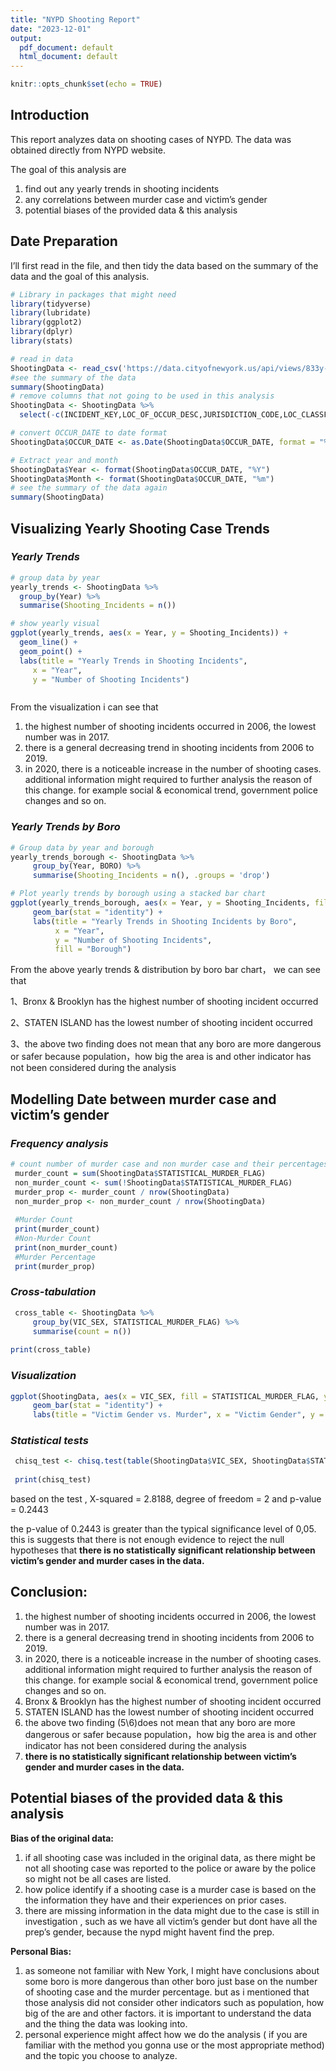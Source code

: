 ```yaml
---
title: "NYPD Shooting Report"
date: "2023-12-01"
output:
  pdf_document: default
  html_document: default
---
```


```r
knitr::opts_chunk$set(echo = TRUE)
```

## Introduction

This report analyzes data on shooting cases of NYPD. The data was obtained directly from NYPD website.

The goal of this analysis are

1.  find out any yearly trends in shooting incidents
2.  any correlations between murder case and victim's gender
3.  potential biases of the provided data & this analysis

## Date Preparation

I'll first read in the file, and then tidy the data based on the summary of the data and the goal of this analysis.

```r
# Library in packages that might need
library(tidyverse)
library(lubridate)
library(ggplot2)
library(dplyr)
library(stats)

# read in data 
ShootingData <- read_csv('https://data.cityofnewyork.us/api/views/833y-fsy8/rows.csv?accessType=DOWNLOAD')
#see the summary of the data
summary(ShootingData)
# remove columns that not going to be used in this analysis 
ShootingData <- ShootingData %>%
  select(-c(INCIDENT_KEY,LOC_OF_OCCUR_DESC,JURISDICTION_CODE,LOC_CLASSFCTN_DESC,LOCATION_DESC,PERP_AGE_GROUP,PERP_SEX,PERP_RACE,VIC_AGE_GROUP,VIC_RACE,X_COORD_CD,Y_COORD_CD,Latitude,Longitude,Lon_Lat,PRECINCT))

# convert OCCUR_DATE to date format
ShootingData$OCCUR_DATE <- as.Date(ShootingData$OCCUR_DATE, format = "%m/%d/%Y")

# Extract year and month
ShootingData$Year <- format(ShootingData$OCCUR_DATE, "%Y")
ShootingData$Month <- format(ShootingData$OCCUR_DATE, "%m")
# see the summary of the data again
summary(ShootingData)
```

## Visualizing Yearly Shooting Case Trends

### *Yearly Trends*

```r
# group data by year
yearly_trends <- ShootingData %>%
  group_by(Year) %>%
  summarise(Shooting_Incidents = n())

# show yearly visual 
ggplot(yearly_trends, aes(x = Year, y = Shooting_Incidents)) +
  geom_line() +
  geom_point() +
  labs(title = "Yearly Trends in Shooting Incidents",
     x = "Year",
     y = "Number of Shooting Incidents")



```

From the visualization i can see that

1.  the highest number of shooting incidents occurred in 2006, the lowest number was in 2017.
2.  there is a general decreasing trend in shooting incidents from 2006 to 2019.
3.  in 2020, there is a noticeable increase in the number of shooting cases. additional information might required to further analysis the reason of this change. for example social & economical trend, government police changes and so on.

### *Yearly Trends by Boro*

```r
# Group data by year and borough
yearly_trends_borough <- ShootingData %>%
     group_by(Year, BORO) %>%
     summarise(Shooting_Incidents = n(), .groups = 'drop')

# Plot yearly trends by borough using a stacked bar chart
ggplot(yearly_trends_borough, aes(x = Year, y = Shooting_Incidents, fill = BORO)) +
     geom_bar(stat = "identity") +
     labs(title = "Yearly Trends in Shooting Incidents by Boro",
          x = "Year",
          y = "Number of Shooting Incidents",
          fill = "Borough")
```

From the above yearly trends & distribution by boro bar chart， we can see that

1、Bronx & Brooklyn has the highest number of shooting incident occurred

2、STATEN ISLAND has the lowest number of shooting incident occurred

3、the above two finding does not mean that any boro are more dangerous or safer because population，how big the area is and other indicator has not been considered during the analysis

## Modelling Date between murder case and victim's gender

### *Frequency analysis* 

```r
# count number of murder case and non murder case and their percentages in all cases.
 murder_count = sum(ShootingData$STATISTICAL_MURDER_FLAG)
 non_murder_count <- sum(!ShootingData$STATISTICAL_MURDER_FLAG)
 murder_prop <- murder_count / nrow(ShootingData)
 non_murder_prop <- non_murder_count / nrow(ShootingData)
 
 #Murder Count 
 print(murder_count)
 #Non-Murder Count
 print(non_murder_count)
 #Murder Percentage
 print(murder_prop)
```

### *Cross-tabulation*

```r
 cross_table <- ShootingData %>%
     group_by(VIC_SEX, STATISTICAL_MURDER_FLAG) %>%
     summarise(count = n())
 
print(cross_table)
```

### *Visualization*

```r
ggplot(ShootingData, aes(x = VIC_SEX, fill = STATISTICAL_MURDER_FLAG, y = 1)) +
     geom_bar(stat = "identity") +
     labs(title = "Victim Gender vs. Murder", x = "Victim Gender", y = "Count", fill = "Murder")
```

### *Statistical tests*

```r

 chisq_test <- chisq.test(table(ShootingData$VIC_SEX, ShootingData$STATISTICAL_MURDER_FLAG))
 
 print(chisq_test)

```

based on the test , X-squared = 2.8188, degree of freedom = 2 and p-value = 0.2443

the p-value of 0.2443 is greater than the typical significance level of 0,05. this is suggests that there is not enough evidence to reject the null hypotheses that **there is no statistically significant relationship between victim's gender and murder cases in the data.**

## Conclusion:

1.  the highest number of shooting incidents occurred in 2006, the lowest number was in 2017.
2.  there is a general decreasing trend in shooting incidents from 2006 to 2019.
3.  in 2020, there is a noticeable increase in the number of shooting cases. additional information might required to further analysis the reason of this change. for example social & economical trend, government police changes and so on.
4.  Bronx & Brooklyn has the highest number of shooting incident occurred
5.  STATEN ISLAND has the lowest number of shooting incident occurred
6.  the above two finding (5\\6)does not mean that any boro are more dangerous or safer because population，how big the area is and other indicator has not been considered during the analysis
7.  **there is no statistically significant relationship between victim's gender and murder cases in the data.**

## Potential biases of the provided data & this analysis

**Bias of the original data:**

1.  if all shooting case was included in the original data, as there might be not all shooting case was reported to the police or aware by the police so might not be all cases are listed.
2.  how police identify if a shooting case is a murder case is based on the the information they have and their experiences on prior cases.
3.  there are missing information in the data might due to the case is still in investigation , such as we have all victim's gender but dont have all the prep's gender, because the nypd might havent find the prep.

**Personal Bias:**

1.  as someone not familiar with New York, I might have conclusions about some boro is more dangerous than other boro just base on the number of shooting case and the murder percentage. but as i mentioned that those analysis did not consider other indicators such as population, how big of the are and other factors. it is important to understand the data and the thing the data was looking into.
2.  personal experience might affect how we do the analysis ( if you are familiar with the method you gonna use or the most appropriate method) and the topic you choose to analyze.
